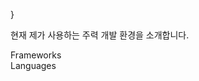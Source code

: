 } 

현재 제가 사용하는 주력 개발 환경을 소개합니다.

 <dl className="flex flex-col gap-2">
    <div className="flex items-center gap-2">
        <dt>
            Frameworks
        </dt>
        <dd>
            <BrandBadge slug="spring" />
            <BrandBadge slug="springboot" />
            <BrandBadge slug="springsecurity" />
            <BrandBadge slug="springbatch" />
            <BrandBadge slug="springdatajpa" />
            <BrandBadge slug="nextdotjs" /> 
            <BrandBadge slug="playframework" />
            <BrandBadge slug="nodedotjs" />
            <BrandBadge slug="flask" />
            <BrandBadge slug="electron" />
            <BrandBadge slug="bootstrap" /> 
            <BrandBadge slug="shadcnui" />
            <BrandBadge slug="tailwindcss" /> 
            <BrandBadge slug="react" />
            <BrandBadge slug="redux" />
            <BrandBadge slug="reduxsaga" />
            <BrandBadge slug="reactquery" />
            <BrandBadge slug="axios" />
            <BrandBadge slug="threedotjs" />
            <BrandBadge slug="socketdotio" />
            <BrandBadge slug="webrtc" />
            <BrandBadge slug="apachelucene" />
            <BrandBadge slug="jquery" />
            <BrandBadge slug="backbonedotjs" />
            <BrandBadge slug="swagger" />
            <BrandBadge slug="antdesign" />
            <BrandBadge slug="antdesign" />
            <BrandBadge slug="mui" /> 
        </dd>
    </div>
    <div className="flex items-center gap-2">
        <dt>
            Languages
        </dt>
        <dd>
            <BrandBadge slug="java" /> 
            <BrandBadge slug="typescript" /> 
            <BrandBadge slug="html5" /> 
            <BrandBadge slug="css3" /> 
            <BrandBadge slug="gnubash" /> 
            <BrandBadge slug="markdown" /> 
            <BrandBadge slug="python" />
            <BrandBadge slug="javascript" />
            <BrandBadge slug="go" /> 
        </dd>
    </div>
</dl>
